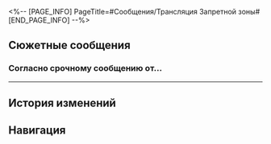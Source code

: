 <%-- [PAGE_INFO]
PageTitle=#Сообщения/Трансляция Запретной зоны#
[END_PAGE_INFO] --%>
{{Сообщение Инфобокс
|id          = 4
|Изображение = НИП Трансляция Запретной зоны Иконка.png
|Тип         = НИП
|Отправитель = Трансляция Запретной зоны
|ПодписьСоо  = 
|Фракция     = Ярило-VI
}}

==Сюжетные сообщения==
===Согласно срочному сообщению от...===
{{Сообщения
|условие_получения = 
|текст =
:'''Трансляция Запретной зоны:''' Согласно срочному сообщению от команды снабжения, в последнее время в Запретной зоне появилось несколько неисправных патрульных роботов неизвестного происхождения. Возникает опасность нападения на персонал. Небоевому составу рекомендуется меньше двигаться поодиночке, пока сохраняется риск, и при необходимости заранее запрашивать сопровождение. Если у вас есть какая-либо информация о происхождении неисправных роботов, пожалуйста, немедленно свяжитесь с инженером второго уровня Молли из технологического отдела.
<!--;{Принятая миссия: Вне контроля}-->
}}
----

==История изменений==
{{История изменений|2.7}}

==Навигация==
{{Сообщения Навбокс}}